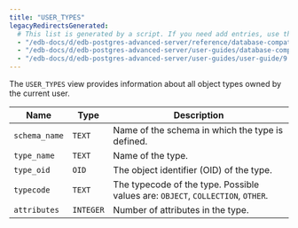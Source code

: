 ```yaml
---
title: "USER_TYPES"
legacyRedirectsGenerated:
  # This list is generated by a script. If you need add entries, use the `legacyRedirects` key.
  - "/edb-docs/d/edb-postgres-advanced-server/reference/database-compatibility-for-oracle-developers-reference-guide/9.6/Database_Compatibility_for_Oracle_Developers_Reference_Guide.1.187.html"
  - "/edb-docs/d/edb-postgres-advanced-server/user-guides/database-compatibility-for-oracle-developers-guide/9.5/Database_Compatibility_for_Oracle_Developers_Guide.1.297.html"
  - "/edb-docs/d/edb-postgres-advanced-server/user-guides/user-guide/9.5/EDB_Postgres_Enterprise_Guide.1.243.html"
---
```


<div id="user_types" class="registered_link"></div>

The `USER_TYPES` view provides information about all object types owned by the current user.

| Name          | Type      | Description                                                                    |
| ------------- | --------- | ------------------------------------------------------------------------------ |
| `schema_name` | `TEXT`    | Name of the schema in which the type is defined.                           |
| `type_name`   | `TEXT`    | Name of the type.                                                          |
| `type_oid`    | `OID`     | The object identifier (OID) of the type.                                       |
| `typecode`    | `TEXT`    | The typecode of the type. Possible values are: `OBJECT`, `COLLECTION`, `OTHER`. |
| `attributes`  | `INTEGER` | Number of attributes in the type.                                          |
